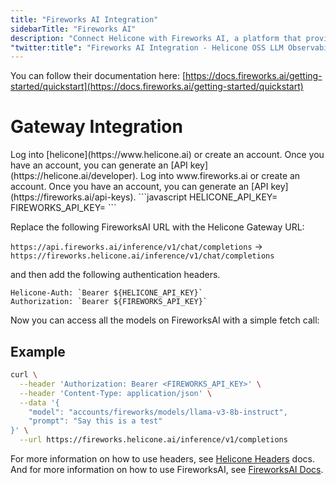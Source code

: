 ```yaml
---
title: "Fireworks AI Integration"
sidebarTitle: "Fireworks AI"
description: "Connect Helicone with Fireworks AI, a platform that provides a fast, affordable, and customizable solution for generative artificial intelligence that helps product developers run, fine-tune, and share large language models."
"twitter:title": "Fireworks AI Integration - Helicone OSS LLM Observability"
---
```


You can follow their documentation here: [https://docs.fireworks.ai/getting-started/quickstart](https://docs.fireworks.ai/getting-started/quickstart)

# Gateway Integration

<Steps>
  <Step title="Create a Helicone account">
    Log into [helicone](https://www.helicone.ai) or create an account. Once you have an account, you
    can generate an [API key](https://helicone.ai/developer).
  </Step>
  <Step title="Create an FireworksAI account">
    Log into www.fireworks.ai or create an account. Once you have an account, you
    can generate an [API key](https://fireworks.ai/api-keys).
  </Step>
  <Step title="Set HELICONE_API_KEY and FIREWORKS_API_KEY as environment variable">
```javascript
HELICONE_API_KEY=<your API key>
FIREWORKS_API_KEY=<your API key>
```
  </Step>
  <Step title="Modify the base URL and add Auth headers">

Replace the following FireworksAI URL with the Helicone Gateway URL:

`https://api.fireworks.ai/inference/v1/chat/completions` -> `https://fireworks.helicone.ai/inference/v1/chat/completions`

and then add the following authentication headers.

```
Helicone-Auth: `Bearer ${HELICONE_API_KEY}`
Authorization: `Bearer ${FIREWORKS_API_KEY}`
```

</Step>
</Steps>

Now you can access all the models on FireworksAI with a simple fetch call:

## Example

```bash
curl \
  --header 'Authorization: Bearer <FIREWORKS_API_KEY>' \
  --header 'Content-Type: application/json' \
  --data '{
    "model": "accounts/fireworks/models/llama-v3-8b-instruct",
    "prompt": "Say this is a test"
}' \
  --url https://fireworks.helicone.ai/inference/v1/completions
```

For more information on how to use headers, see [Helicone Headers](https://docs.helicone.ai/helicone-headers/header-directory#utilizing-headers) docs.
And for more information on how to use FireworksAI, see [FireworksAI Docs](https://docs.fireworks.ai/).
